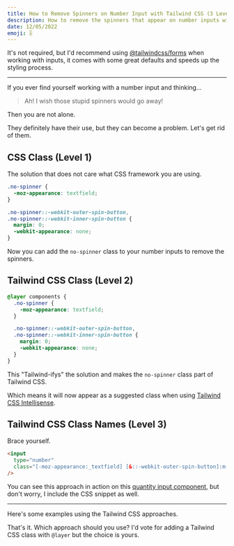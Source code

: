 ```yaml
---
title: How to Remove Spinners on Number Input with Tailwind CSS (3 Levels)
description: How to remove the spinners that appear on number inputs with Tailwind CSS.
date: 12/05/2022
emoji: 🎚️
---
```


It's not required, but I'd recommend using [@tailwindcss/forms](https://github.com/tailwindlabs/tailwindcss-forms) when working with inputs, it comes with some great defaults and speeds up the styling process.

---

If you ever find yourself working with a number input and thinking...

> Ah! I wish those stupid spinners would go away!

Then you are not alone.

They definitely have their use, but they can become a problem. Let's get rid of them.

## CSS Class (Level 1)

The solution that does not care what CSS framework you are using.

```css
.no-spinner {
  -moz-appearance: textfield;
}

.no-spinner::-webkit-outer-spin-button,
.no-spinner::-webkit-inner-spin-button {
  margin: 0;
  -webkit-appearance: none;
}
```

Now you can add the `no-spinner` class to your number inputs to remove the spinners.

## Tailwind CSS Class (Level 2)

```css
@layer components {
  .no-spinner {
    -moz-appearance: textfield;
  }

  .no-spinner::-webkit-outer-spin-button,
  .no-spinner::-webkit-inner-spin-button {
    margin: 0;
    -webkit-appearance: none;
  }
}
```

This "Tailwind-ifys" the solution and makes the `no-spinner` class part of Tailwind CSS.

Which means it will now appear as a suggested class when using [Tailwind CSS Intellisense](https://tailwindcss.com/docs/editor-setup#intelli-sense-for-vs-code).

## Tailwind CSS Class Names (Level 3)

Brace yourself.

```html
<input
  type="number"
  class="[-moz-appearance:_textfield] [&::-webkit-outer-spin-button]:m-0 [&::-webkit-outer-spin-button]:appearance-none [&::-webkit-inner-spin-button]:m-0 [&::-webkit-inner-spin-button]:appearance-none"
/>
```

You can see this approach in action on this [quantity input component](/components/ecommerce/quantity-inputs#component-2), but don't worry, I include the CSS snippet as well.

---

Here's some examples using the Tailwind CSS approaches.

<Preview
  previewId="remove-number-spinners"
  previewTitle="Remove Number Spinners Example"
  previewContainer="grid min-h-screen place-content-center p-8"
/>

That's it. Which approach should you use? I'd vote for adding a Tailwind CSS class with `@layer` but the choice is yours.
